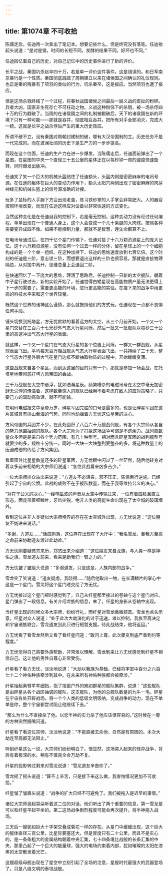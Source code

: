 ```yaml
---
---
---
```

title: 第1074章 不可收拾
---



陈儒走后，任迪再一次拿出了笔记本。想要记些什么，但是终究没有落笔。任迪抬起头说道：“是对是错，时间的长短不同，发酵的结果不同。好坏也不同。”

任迪回忆着自己的历史，对自己记忆中的历史事件进行了新的评价。

长平之战，秦国坑杀赵卒四十万，若是单一评价这件事件。这是错误的。和日军南京暴行是一个性质。秦国彻底践踏了周朝建立以来在诸侯国之间确认的礼仪规则。也正是秦的残暴有了项羽的类似的行为，坑杀秦卒，这是报应。当然项羽也遭了报应。

但是这场杀戮终结了一个过程，将春秋战国诸侯之间最后一层义战的皮扯的粉碎。兵者大凶，国家非生死存亡不可枉动之物。义战这种粉饰下的杀戮，被一场杀俘四十万的行为戳破了。当周的在诸侯国之间的礼制被戳破后，天下的诸侯国在新的环境下只有一种可能——那就是吞并，彻底相互吞并。把所有对手全部消灭，完成大一统。这就是长平之战杀俘后产生的重大历史效应。

所谓不破不立，没有秦国对周朝封建制的破，哪有大汉帝国制的立。历史任务不是一代完成的。而在波澜壮阔的历史下是生产力的一步步提高。

而现在这个位面，任迪的生产力在进一步爆发，当陈儒走后，任迪面前弹出了一个星图，在星图的中央一个直径三十五公里的星体正在以每秒钟一周的速度快速旋转，同时爆发出脉冲。

任迪笑了笑一个巨大的机械头盔贴住了任迪额头，头盔内侧是密密麻麻的电讯号源。在任迪的躯体在巨大的变动力作用下，额头太阳穴两侧出现了密密麻麻的肉芽神经元和机械头盔上的信号源准确的对接。

玩多了鼠标的人手腕下方会出现老茧，练习铁砂掌的人手掌会非常肥大。人的器官按照环境改变，而现在任迪这样应对设备以非常快速的方式变化。

当然这种变化是在任迪自我的控制下，若是毫无控制，这种变动力没有经过任何编程，单单出现在一个普通人身上，这个人会变成一个几十条腿的大肉球。按照各种需要变异成四不像。如果不能控制力量，那就不是智慧，连生命都算不上。

在电讯号通过后，在四千亿个星门传输下，任迪对接了十六万颗资源星上的庞大记忆。这十六万颗资源星，没有任何一个过去一样的分体，留在星球上的一个个细胞构成的是一个个单一组织。在这种加持下，任迪的思维速度放到七百亿倍。这个时刻的任迪是三阶，意志锁三阶，而想要退出这样的三阶也很容易，那就是直接物理隔绝，从对接中离开，思维总量上会退回二阶。

在快速回忆了一下庞大的思维，理清了思路后，任迪控制一只新的太空舰队，朝着中子星行驶过去，新的实验开始了，任迪觉得白矮星现在高能物质产量无法更得上下一步的需要了。需要更高能的环境，进行更高能的实验。在接下来的战争中用更高的科技水平来和这个世界较量。

既然这个世界的诸神这么谨慎，那么就按照他们的方式玩，任迪现在一点都不畏惧任何手段。

镜头切换到托塔星，方无忧默默的看着远方的太空，从三个月前开始，一个又一个星门交替在三百六十七光秒外气态大行星闪烁，然后一批又一批舰队以每秒三十公里的高速冲出气态大行星的表面。

就这样，一个又一个星门在气态大行星的各个位置上闪烁，一群又一群战舰，从星球表面飞出。平均每天百万艘战舰从气态大行星表面飞出，一共持续了三十天，整个气态大行星外层大气在星门边框不断抽取物质的过程中，开始缓缓变薄。

这些战舰来自各个星区，而到达这里的目的只有一个，那就是参加一场会战，在托塔星地带彻底打垮方风帝国的会战。

三千万战舰在太空中悬浮，犹如浩瀚星辰。频繁嘈杂的电磁讯号在太空中毫无加密肆无忌惮的传递着，这样数量惊人的舰队已经用不着考虑在敌人的应对策略了，只要己方的调动高效话，就不可能输。

在明码电磁报文中皇帝万岁，碎星军团完胜的口号是最多的，也是让碎星军团在这片区域具有排山倒海的气势。同时也动摇着方无忧这位皇帝的决心。

方风帝国的兵团并不少，在此处囤积了八百六十万艘战列舰，有各个大宗师从各自的势力范围抽调的舰队。各个大宗师为了打赢这场战争可谓是不遗余力。战列舰数量众多但是是来自各个势力范围，有几十种型号。相对而言碎星军团的战列舰型号就要少的多，规格十分统一。同时一大块一大块整列要整齐的多，将这种数量上的压迫成倍的传给了方风集团。

看着窗外比星星数量还多的碎星军团，方无忧眼中闪过了一丝茫然，随后他转身对着众多前来相助的大宗师们说道：“各位此战看来凶多吉少。”

一位大宗师排众站出来说道：“方道友不必沮丧，邪不压正，陈儒倒行逆施。已经引起了宇宙的公愤。此战的成败不在于舰队数量，而在于我等维持公义的决心。”

“对在于公义的决心。”一缕电磁波的声音从太空中传输过来，一位有着四肢且直立形态，面庞带着细鳞片，牙齿尖锐。绝非人类的高能生命出现在了太空城的玻璃墙外。

看到这位并非人类疑似大宗师境界的存在在太空城外出现，方无忧说道：“这位朋友不妨进来说话。”

“多谢，方道友……”话应刚落，这位存在出现在了大厅中：“我名雪龙，奉我方至高之命前来协助道友渡过此劫难。”

方无忧刚要疑惑其来历，郑悠出来介绍道：“这位朋友来自龙族，与人类一样是神佑之族。雪龙道友前来，看来是助我们一臂之力的。”

方无忧皱了皱眉头说道：“多谢道友，只是这是，人族内部的战争。”

雪龙笑了笑说道：“道友疑虑，我晓得……”随后他取出一物，在长满鳞片的掌心中这是一个星门。雪龙将这个星门递交给了方无忧。

方无忧接过这个星门顿时感觉到了，自己从纤星那里接过的卷轴与这个星门对应。星门弹出了一段信息。有关介绍龙族的信息，末了，纤星的身影从卷轴中出现。

当纤星出现的时候众多大宗师，纷纷行礼，而纤星对雪龙微微颔首。雪龙也点头示意。纤星对众人说道：“处于此次大劫演化的过于迅速，难以控制，我族至高决定和宇宙诸族联合，雪龙道友到此只进行短暂支援。待此战结束，他将返回。”

方无忧看了看雪龙然后又看了看纤星问道：“敢问上尊，此次骤变到底严重到何等程度。”

方无忧觉得自己需要外族帮助，非常难以理解。雪龙到来让方无忧感觉到纤星不相信自己。这让他的男性自尊心非常受伤。

纤星看了看方无忧，淡淡地说道：“大劫以我族为基础，已经将宇宙中百分之六百七十二个神佑种族牵涉到其中。在未来所有神佑种族都会被牵涉。”

纤星抬起素臂芊芊细指，指了指窗户外的宛如群星的舰队集群，说道：“这些舰队是由碎星从各个战区抽调的舰队，这支舰队，为他的总舰队数量的九牛一毛。碎星在宇宙各处开辟战场。将一个个人类的低级文明吸纳，变成战争的动力，现在不单单是你，整个宇宙都尝试阻止他继续下去。”

“那么为什么不直接杀了他。以您半神的实力杀了他应该很容易的。”这时候在一旁的方林突然插嘴问道。

纤星看了看这位宗师，淡淡地说道：“不能直接去杀他，自然是有原因的。本次大劫连至高都无法阻止。”

听到纤星这么一说，大宗师们纷纷明白了。很显然，这场突入起来的怪异战争，背后有着极深的水。稍有不慎完全会万劫不复。

纤星的投影转过剩来对雪龙说道：“雪龙道友辛苦你了。”

雪龙摇了摇头说道：“算不上辛苦，只是接下来这么做，我害怕情况更加不可收拾。”

纤星皱了皱眉头说道：“战争的扩大已经不可避免了。我们被拖入是迟早的事情。”

诸位大宗师竖起耳朵听着这二位的对话，他们听出了两个重要的信息，第一雪龙是可以和纤星平起平坐的。第二这场战争剧烈程度可能会再次提升，将半神拖入战场。

三天后一艘犹如巨大十字架交叠成菊花一样的存在。从星门中缓缓出现，这个巨大的舰体直径三百公里，比星际要塞还大，但是厚度只有二十公里，而且不是实心的，是一条条粗大的金属结构朝着中央汇集，七十四条堪比战舰的长条汇集的中央，那里凸起了一个巨大的能量球，强大的电场约束着内部，犹如璀璨的太阳在漆黑的太空散发着光芒。

这艘超级母舰出现在了星空中立刻引起了全场的注意，星舰时代最强大的武器登场了。只是八级文明的泰坦战舰。